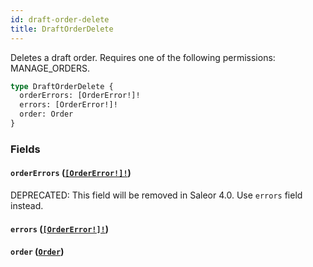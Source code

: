 ```yaml
---
id: draft-order-delete
title: DraftOrderDelete
---
```


Deletes a draft order. Requires one of the following permissions: MANAGE_ORDERS.

```graphql
type DraftOrderDelete {
  orderErrors: [OrderError!]!
  errors: [OrderError!]!
  order: Order
}
```

### Fields

#### `orderErrors` ([`[OrderError!]!`](../../../developer/api-reference/objects/order-error))

<span class="badge badge--warning">DEPRECATED: This field will be removed in Saleor 4.0. Use `errors` field instead.</span>

#### `errors` ([`[OrderError!]!`](../../../developer/api-reference/objects/order-error))

#### `order` ([`Order`](../../../developer/api-reference/objects/order))
